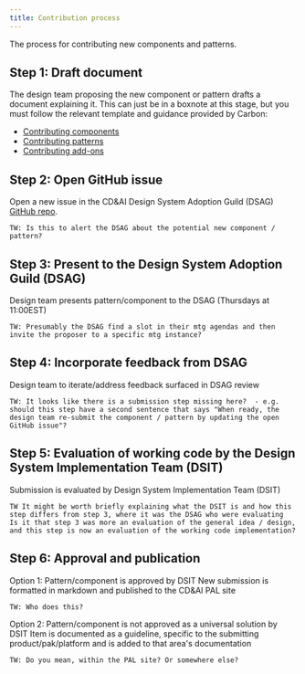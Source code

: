 ```yaml
---
title: Contribution process
---
```


<PageDescription>

  The process for contributing new components and patterns.

</PageDescription>

## Step 1: Draft document
The design team proposing the new component or pattern drafts a document explaining it. This can just 
be in a boxnote at this stage, but you must follow the relevant template and guidance provided by Carbon: 
- [Contributing components](https://www.carbondesignsystem.com/how-to-contribute/component)
- [Contributing patterns](https://www.carbondesignsystem.com/how-to-contribute/pattern)
- [Contributing add-ons](https://www.carbondesignsystem.com/how-to-contribute/add-ons)


## Step 2: Open GitHub issue
Open a new issue in the CD&AI Design System Adoption Guild (DSAG) [GitHub repo](https://github.ibm.com/CloudIntegrationDesign/DesignSystemAdoptionGuild).

`TW: Is this to alert the DSAG about the potential new component / pattern?`


## Step 3: Present to the Design System Adoption Guild (DSAG)
Design team presents pattern/component to the DSAG (Thursdays at 11:00EST)

`TW: Presumably the DSAG find a slot in their mtg agendas and then invite the proposer to a specific mtg instance?`


## Step 4: Incorporate feedback from DSAG
Design team to iterate/address feedback surfaced in DSAG review

`TW: It looks like there is a submission step missing here?  - e.g. should this step have a second sentence that says "When ready, the design team re-submit the component / pattern by updating the open GitHub issue"?`


## Step 5: Evaluation of working code by the Design System Implementation Team (DSIT)
Submission is evaluated by Design System Implementation Team (DSIT)

`TW It might be worth briefly explaining what the DSIT is and how this step differs from step 3, where it was the DSAG who were evaluating  Is it that step 3 was more an evaluation of the general idea / design, and this step is now an evaluation of the working code implementation?`


## Step 6: Approval and publication
Option 1: Pattern/component is approved by DSIT
New submission is formatted in markdown and published to the CD&AI PAL site

`TW: Who does this?`


Option 2: Pattern/component is not approved as a universal solution by DSIT
Item is documented as a guideline, specific to the submitting product/pak/platform and is added to that area's documentation

`TW: Do you mean, within the PAL site? Or somewhere else?`